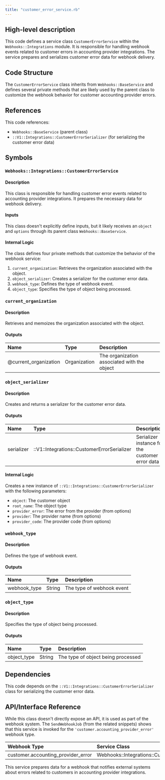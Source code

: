 ```yaml
---
title: "customer_error_service.rb"
---
```


## High-level description
This code defines a service class `CustomerErrorService` within the `Webhooks::Integrations` module. It is responsible for handling webhook events related to customer errors in accounting provider integrations. The service prepares and serializes customer error data for webhook delivery.

## Code Structure
The `CustomerErrorService` class inherits from `Webhooks::BaseService` and defines several private methods that are likely used by the parent class to customize the webhook behavior for customer accounting provider errors.

## References
This code references:
- `Webhooks::BaseService` (parent class)
- `::V1::Integrations::CustomerErrorSerializer` (for serializing the customer error data)

## Symbols

### `Webhooks::Integrations::CustomerErrorService`
#### Description
This class is responsible for handling customer error events related to accounting provider integrations. It prepares the necessary data for webhook delivery.

#### Inputs
This class doesn't explicitly define inputs, but it likely receives an `object` and `options` through its parent class `Webhooks::BaseService`.

#### Internal Logic
The class defines four private methods that customize the behavior of the webhook service:

1. `current_organization`: Retrieves the organization associated with the object.
2. `object_serializer`: Creates a serializer for the customer error data.
3. `webhook_type`: Defines the type of webhook event.
4. `object_type`: Specifies the type of object being processed.

### `current_organization`
#### Description
Retrieves and memoizes the organization associated with the object.

#### Outputs
| Name | Type | Description |
|:-----|:-----|:------------|
| @current_organization | Organization | The organization associated with the object |

### `object_serializer`
#### Description
Creates and returns a serializer for the customer error data.

#### Outputs
| Name | Type | Description |
|:-----|:-----|:------------|
| serializer | ::V1::Integrations::CustomerErrorSerializer | Serializer instance for the customer error data |

#### Internal Logic
Creates a new instance of `::V1::Integrations::CustomerErrorSerializer` with the following parameters:
- `object`: The customer object
- `root_name`: The object type
- `provider_error`: The error from the provider (from options)
- `provider`: The provider name (from options)
- `provider_code`: The provider code (from options)

### `webhook_type`
#### Description
Defines the type of webhook event.

#### Outputs
| Name | Type | Description |
|:-----|:-----|:------------|
| webhook_type | String | The type of webhook event |

### `object_type`
#### Description
Specifies the type of object being processed.

#### Outputs
| Name | Type | Description |
|:-----|:-----|:------------|
| object_type | String | The type of object being processed |

## Dependencies
This code depends on the `::V1::Integrations::CustomerErrorSerializer` class for serializing the customer error data.

## API/Interface Reference
While this class doesn't directly expose an API, it is used as part of the webhook system. The `SendWebhookJob` (from the related snippets) shows that this service is invoked for the `'customer.accounting_provider_error'` webhook type.

| Webhook Type | Service Class |
|:-------------|:--------------|
| customer.accounting_provider_error | Webhooks::Integrations::CustomerErrorService |

This service prepares data for a webhook that notifies external systems about errors related to customers in accounting provider integrations.
